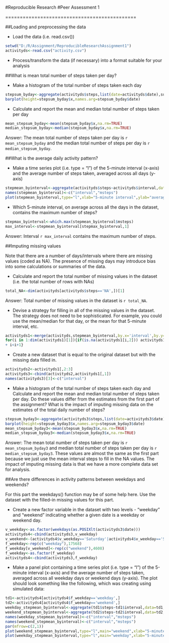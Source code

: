 #Reproducible Research
#Peer Assessment 1


=============================================

##Loading and preprocessing the data


* Load the data (i.e. read.csv())


```r
setwd("D:/R/Assignment/ReproducibleResearchAssignment1")
activityds<-read.csv("activity.csv")
```

* Process/transform the data (if necessary) into a format suitable for your analysis

##What is mean total number of steps taken per day?

* Make a histogram of the total number of steps taken each day

```r
stepsum_byday<-aggregate(activityds$steps,list(date=activityds$date),sum)
barplot(height=stepsum_byday$x,names.arg=stepsum_byday$date)
```

* Calculate and report the mean and median total number of steps taken per day

```r
mean_stepsum_byday<-mean(stepsum_byday$x,na.rm=TRUE)
median_stepsum_byday<-median(stepsum_byday$x,na.rm=TRUE)
```

Answer: The mean total number of steps taken per day is `r mean_stepsum_byday` and
the median total number of steps per day is `r median_stepsum_byday`.

##What is the average daily activity pattern?

* Make a time series plot (i.e. type = "l") of the 5-minute interval (x-axis) and the average number of steps taken, averaged across all days (y-axis)

```r
stepmean_byinterval<-aggregate(activityds$steps~activityds$interval,data=activityds,FUN=mean,na.action=na.omit)
names(stepmean_byinterval)<-c("interval","msteps")
plot(stepmean_byinterval,type="l",xlab="5-minute interval",ylab="averaged steps")
```

* Which 5-minute interval, on average across all the days in the dataset, contains the maximum number of steps?

```r
stepmax_byinterval<-which.max(stepmean_byinterval$msteps)
max_interval<-stepmean_byinterval[stepmax_byinterval,1]
```

Answer: Interval `r max_interval` contains the maximum number of steps.


##Imputing missing values

Note that there are a number of days/intervals where there are missing values (coded as NA). The presence of missing days may introduce bias into some calculations or summaries of the data.


* Calculate and report the total number of missing values in the dataset (i.e. the total number of rows with NAs)

```r
total_NA<-dim(activityds[activityds$steps=='NA',])[1]
```
Answer: Total number of missing values in the dataset is `r total_NA`.

* Devise a strategy for filling in all of the missing values in the dataset. The strategy does not need to be sophisticated. For example, you could use the mean/median for that day, or the mean for that 5-minute interval, etc.

```r
activityds1<-merge(activityds,stepmean_byinterval,by.x='interval',by.y='interval')
for(i in 1:dim(activityds1)[1]){if(is.na(activityds1[i,2])) activityds1[i,2]<-activityds1[i,4]
+ i<i+1}
```


* Create a new dataset that is equal to the original dataset but with the missing data filled in.

```r
activityds2<-activityds1[,2:3]
activityds3<-cbind(activityds2,activityds1[,1])
names(activityds3)[3]<-c("interval")
```


* Make a histogram of the total number of steps taken each day and Calculate and report the mean and median total number of steps taken per day. Do these values differ from the estimates from the first part of the assignment? What is the impact of imputing missing data on the estimates of the total daily number of steps?


```r
stepsum_byday3<-aggregate(activityds3$steps,list(date=activityds3$date),sum)
barplot(height=stepsum_byday3$x,names.arg=stepsum_byday3$date)
mean_stepsum_byday3<-mean(stepsum_byday3$x,na.rm=TRUE)
median_stepsum_byday3<-median(stepsum_byday3$x,na.rm=TRUE)
```

Answer: The mean total number of steps taken per day is `r mean_stepsum_byday3` 
and median total number of steps taken per day is `r median_stepsum_byday3`. These values are almost the same as the first part because we just use the mean interval steps to fill in the NA values. The impact of imputing missing data is that we have a more complete data set for analysis.


##Are there differences in activity patterns between weekdays and weekends?

For this part the weekdays() function may be of some help here. Use the dataset with the filled-in missing values for this part.

* Create a new factor variable in the dataset with two levels - "weekday" and "weekend" indicating whether a given date is a weekday or weekend day.

```r
v_weekday<-as.factor(weekdays(as.POSIXlt(activityds3$date)))
activityds4<-cbind(activityds3,v_weekday)
v_weekend<-(activityds4$v_weekday=='Saturday'|activityds4$v_weekday=='Sunday')
f_weekday<-rep(c("weekday"),17568)
f_weekday[v_weekend]<-rep(c("weekend"),4608)
f_weekday<-as.factor(f_weekday)
activityds4<-cbind(activityds3,f_weekday)
```


* Make a panel plot containing a time series plot (i.e. type = "l") of the 5-minute interval (x-axis) and the average number of steps taken, averaged across all weekday days or weekend days (y-axis). The plot should look something like the following, which was creating using simulated data:

```r
td1<-activityds4[activityds4$f_weekday=='weekday',]
td2<-activityds4[activityds4$f_weekday=='weekend',]
weekday_stepmean_byinterval<-aggregate(td1$steps~td1$interval,data=td1,FUN=mean)
weekend_stepmean_byinterval<-aggregate(td2$steps~td2$interval,data=td2,FUN=mean)
names(weekday_stepmean_byinterval)<-c("interval","msteps")
names(weekend_stepmean_byinterval)<-c("interval","msteps")
par(mfrow=c(2,1))
plot(weekend_stepmean_byinterval,type="l",main="weekend",xlab="5-minute interval",ylab="averaged steps")
plot(weekday_stepmean_byinterval,type="l",main="weekday",xlab="5-minute interval",ylab="averaged steps")
```
